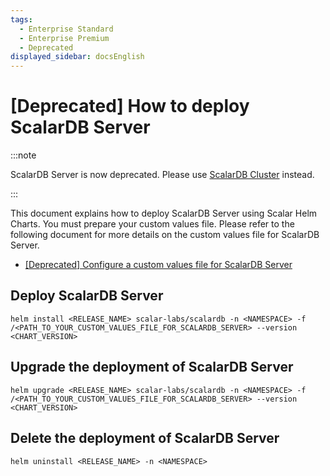 ```yaml
---
tags:
  - Enterprise Standard
  - Enterprise Premium
  - Deprecated
displayed_sidebar: docsEnglish
---
```


# [Deprecated] How to deploy ScalarDB Server

:::note

ScalarDB Server is now deprecated. Please use [ScalarDB Cluster](how-to-deploy-scalardb-cluster.mdx) instead.

:::

This document explains how to deploy ScalarDB Server using Scalar Helm Charts. You must prepare your custom values file. Please refer to the following document for more details on the custom values file for ScalarDB Server.

* [[Deprecated] Configure a custom values file for ScalarDB Server](configure-custom-values-scalardb.mdx)

## Deploy ScalarDB Server

```console
helm install <RELEASE_NAME> scalar-labs/scalardb -n <NAMESPACE> -f /<PATH_TO_YOUR_CUSTOM_VALUES_FILE_FOR_SCALARDB_SERVER> --version <CHART_VERSION>
```

## Upgrade the deployment of ScalarDB Server

```console
helm upgrade <RELEASE_NAME> scalar-labs/scalardb -n <NAMESPACE> -f /<PATH_TO_YOUR_CUSTOM_VALUES_FILE_FOR_SCALARDB_SERVER> --version <CHART_VERSION>
```

## Delete the deployment of ScalarDB Server

```console
helm uninstall <RELEASE_NAME> -n <NAMESPACE>
```

